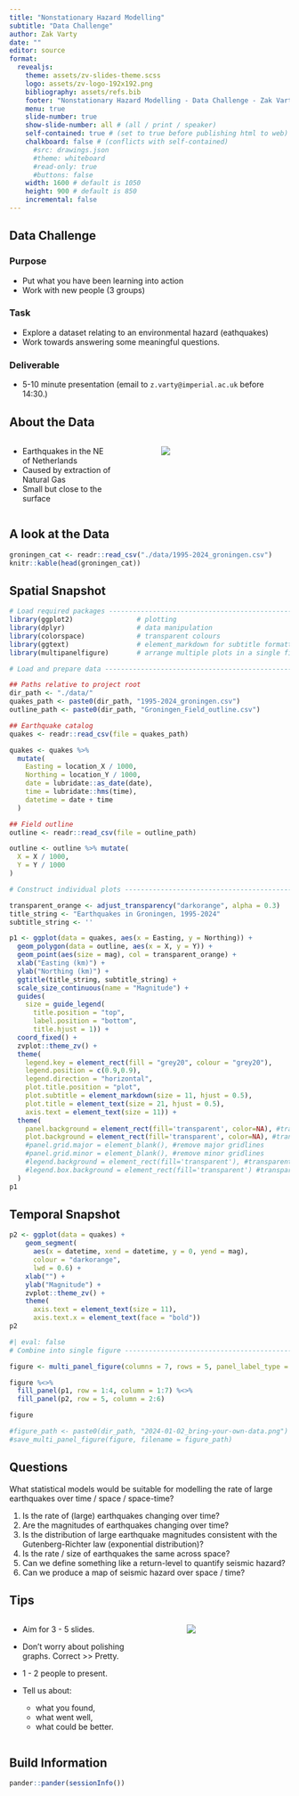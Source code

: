 ```yaml
---
title: "Nonstationary Hazard Modelling"
subtitle: "Data Challenge"
author: Zak Varty
date: ""
editor: source
format:
  revealjs:
    theme: assets/zv-slides-theme.scss
    logo: assets/zv-logo-192x192.png
    bibliography: assets/refs.bib
    footer: "Nonstationary Hazard Modelling - Data Challenge - Zak Varty"
    menu: true
    slide-number: true
    show-slide-number: all # (all / print / speaker)
    self-contained: true # (set to true before publishing html to web)
    chalkboard: false # (conflicts with self-contained)
      #src: drawings.json
      #theme: whiteboard
      #read-only: true
      #buttons: false
    width: 1600 # default is 1050
    height: 900 # default is 850
    incremental: false
---
```


## Data Challenge


### Purpose

:::{.fragment}
- Put what you have been learning into action 
- Work with new people (3 groups)
:::

### Task 

:::{.fragment}
- Explore a dataset relating to an environmental hazard (eathquakes)
- Work towards answering some meaningful questions.
:::
 

### Deliverable 

:::{.fragment}
- 5-10 minute presentation (email to `z.varty@imperial.ac.uk` before 14:30.)
:::

## About the Data 

::::{.columns}
:::{.column width="40%"}
- Earthquakes in the NE of Netherlands
- Caused by extraction of Natural Gas
- Small but close to the surface
:::
:::{.column width="10%"}
:::
:::{.column width="50%"}
![](images/dutch-house.png)
:::
::::

## A look at the Data 

```r
groningen_cat <- readr::read_csv("./data/1995-2024_groningen.csv")
knitr::kable(head(groningen_cat))
```

## Spatial Snapshot 

```r
# Load required packages -------------------------------------------------------
library(ggplot2)                # plotting
library(dplyr)                  # data manipulation
library(colorspace)             # transparent colours
library(ggtext)                 # element_markdown for subtitle formatting
library(multipanelfigure)       # arrange multiple plots in a single figure

# Load and prepare data --------------------------------------------------------

## Paths relative to project root
dir_path <- "./data/"
quakes_path <- paste0(dir_path, "1995-2024_groningen.csv")
outline_path <- paste0(dir_path, "Groningen_Field_outline.csv")

## Earthquake catalog
quakes <- readr::read_csv(file = quakes_path)

quakes <- quakes %>%
  mutate(
    Easting = location_X / 1000,
    Northing = location_Y / 1000,
    date = lubridate::as_date(date),
    time = lubridate::hms(time),
    datetime = date + time
  )

## Field outline
outline <- readr::read_csv(file = outline_path)

outline <- outline %>% mutate(
  X = X / 1000,
  Y = Y / 1000
)

# Construct individual plots ---------------------------------------------------

transparent_orange <- adjust_transparency("darkorange", alpha = 0.3)
title_string <- "Earthquakes in Groningen, 1995-2024"
subtitle_string <- ''

p1 <- ggplot(data = quakes, aes(x = Easting, y = Northing)) +
  geom_polygon(data = outline, aes(x = X, y = Y)) +
  geom_point(aes(size = mag), col = transparent_orange) +
  xlab("Easting (km)") +
  ylab("Northing (km)") +
  ggtitle(title_string, subtitle_string) +
  scale_size_continuous(name = "Magnitude") +
  guides(
    size = guide_legend(
      title.position = "top",
      label.position = "bottom",
      title.hjust = 1)) +
  coord_fixed() +
  zvplot::theme_zv() +
  theme(
    legend.key = element_rect(fill = "grey20", colour = "grey20"),
    legend.position = c(0.9,0.9),
    legend.direction = "horizontal",
    plot.title.position = "plot",
    plot.subtitle = element_markdown(size = 11, hjust = 0.5),
    plot.title = element_text(size = 21, hjust = 0.5),
    axis.text = element_text(size = 11)) + 
  theme(
    panel.background = element_rect(fill='transparent', color=NA), #transparent panel bg
    plot.background = element_rect(fill='transparent', color=NA), #transparent plot bg
    #panel.grid.major = element_blank(), #remove major gridlines
    #panel.grid.minor = element_blank(), #remove minor gridlines
    #legend.background = element_rect(fill='transparent'), #transparent legend bg
    #legend.box.background = element_rect(fill='transparent') #transparent legend panel
  )
p1
```

## Temporal Snapshot

```r
p2 <- ggplot(data = quakes) +
    geom_segment(
      aes(x = datetime, xend = datetime, y = 0, yend = mag),
      colour = "darkorange",
      lwd = 0.6) +
    xlab("") +
    ylab("Magnitude") +
    zvplot::theme_zv() +
    theme(
      axis.text = element_text(size = 11),
      axis.text.x = element_text(face = "bold"))
p2
```

```r
#| eval: false
# Combine into single figure ---------------------------------------------------

figure <- multi_panel_figure(columns = 7, rows = 5, panel_label_type = "none")

figure %<>%
  fill_panel(p1, row = 1:4, column = 1:7) %<>%
  fill_panel(p2, row = 5, column = 2:6)

figure

#figure_path <- paste0(dir_path, "2024-01-02_bring-your-own-data.png")
#save_multi_panel_figure(figure, filename = figure_path)
```

## Questions 

What statistical models would be suitable for modelling the rate of large earthquakes over time / space / space-time?

:::{.incremental}
1. Is the rate of (large) earthquakes changing over time?
2. Are the magnitudes of earthquakes changing over time?
3. Is the distribution of large earthquake magnitudes consistent with the Gutenberg-Richter law (exponential distribution)?
4. Is the rate / size of earthquakes the same across space?
5. Can we define something like a return-level to quantify seismic hazard?
6. Can we produce a map of seismic hazard over space / time?
:::

## Tips

::::{.columns}
:::{.column width="50%"}
- Aim for 3 - 5 slides.

- Don't worry about polishing graphs. Correct >> Pretty.

- 1 - 2 people to present.

- Tell us about:
  - what you found, 
  - what went well, 
  - what could be better. 
:::
:::{.column width="10%"}
:::
:::{.column width="40%"}
![](images/just-have-fun-hand.jpg)
:::
:::: 


## Build Information {.smaller}


```r
pander::pander(sessionInfo())
```
